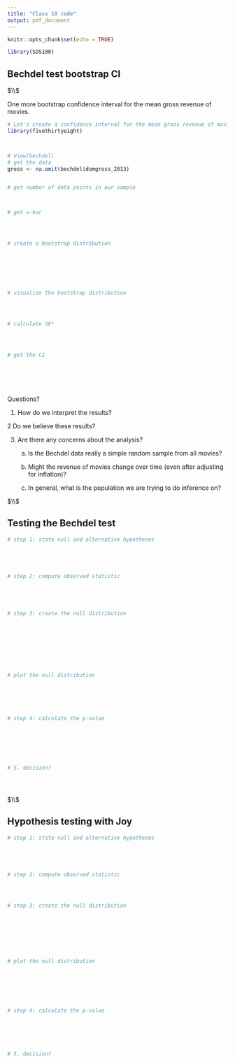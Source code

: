 ```yaml
---
title: "Class 10 code"
output: pdf_document
---
```


```r
knitr::opts_chunk$set(echo = TRUE)
```




```r

library(SDS100)


```







## Bechdel test bootstrap CI 



$\\$




One more bootstrap confidence interval for the mean gross revenue of movies.





```r


# Let's create a confidence interval for the mean gross revenue of movies
library(fivethirtyeight)



# View(bechdel)
# get the data
gross <- na.omit(bechdel$domgross_2013)


# get number of data points in our sample



# get x-bar




# create a bootstrap distribution







# visualize the bootstrap distribution




# calculate SE*




# get the CI







```



Questions?

  
  1. How do we interpret the results?
  
  2  Do we believe these results?
  
  3. Are there any concerns about the analysis?
     
     a. Is the Bechdel data really a simple random sample from all movies?
     
     b. Might the revenue of movies change over time (even after adjusting for inflation)?
     
     c. In general, what is the population we are trying to do inference on?
  





$\\$






##  Testing the Bechdel test


```r




# step 1: state null and alternative hypotheses





# step 2: compute observed statistic





# step 3: create the null distribution









# plot the null distribution






# step 4: calculate the p-value







# 5. decision?





```




$\\$






##  Hypothesis testing with Joy  


```r




# step 1: state null and alternative hypotheses





# step 2: compute observed statistic




# step 3: create the null distribution








# plot the null distribution







# step 4: calculate the p-value






# 5. decision?





```







